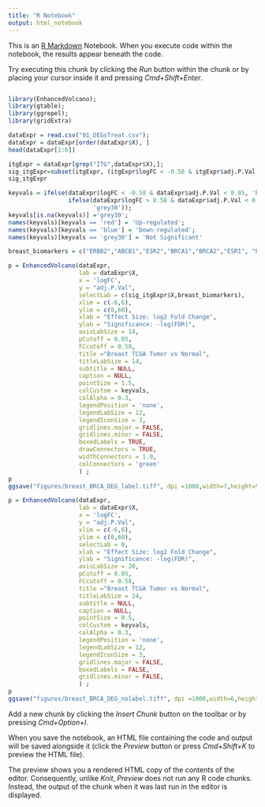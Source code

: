 ```yaml
---
title: "R Notebook"
output: html_notebook
---
```


This is an [R Markdown](http://rmarkdown.rstudio.com) Notebook. When you execute code within the notebook, the results appear beneath the code. 

Try executing this chunk by clicking the *Run* button within the chunk or by placing your cursor inside it and pressing *Cmd+Shift+Enter*. 

```r

```

```r
library(EnhancedVolcano);
library(gtable);
library(ggrepel);
library(gridExtra)
```

```r
dataExpr = read.csv("01_DEGsTreat.csv");
dataExpr = dataExpr[order(dataExpr$X), ]
head(dataExpr[1:6])

```
```r
itgExpr = dataExpr[grep("ITG",dataExpr$X),];
sig_itgExpr=subset(itgExpr, (itgExpr$logFC < -0.58 & itgExpr$adj.P.Val < 0.05) |  (itgExpr$logFC > 0.58 & itgExpr$adj.P.Val < 0.05) );
sig_itgExpr

```

```r
keyvals = ifelse(dataExpr$logFC < -0.58 & dataExpr$adj.P.Val < 0.05, 'blue',
                 ifelse(dataExpr$logFC > 0.58 & dataExpr$adj.P.Val < 0.05, 'red',
                        'grey30'));
keyvals[is.na(keyvals)] ='grey30';
names(keyvals)[keyvals == 'red'] = 'Up-regulated';
names(keyvals)[keyvals == 'blue'] = 'Down-regulated';
names(keyvals)[keyvals == 'grey30'] = 'Not Significant'
```

```r
breast_biomarkers = c("ERBB2","ABCB1","ESR2","BRCA1","BRCA2","ESR1", "PGR")
```

```r
p = EnhancedVolcano(dataExpr,
                    lab = dataExpr$X,
                    x = 'logFC',
                    y = "adj.P.Val",
                    selectLab = c(sig_itgExpr$X,breast_biomarkers),
                    xlim = c(-6,6),
                    ylim = c(0,60),
                    xlab = "Effect Size: log2 Fold Change",
                    ylab = "Significance: -log(FDR)",
                    axisLabSize = 14,
                    pCutoff = 0.05,
                    FCcutoff = 0.58,
                    title ="Breast TCGA Tumor vs Normal",
                    titleLabSize = 14,
                    subtitle = NULL,
                    caption = NULL,
                    pointSize = 1.5,
                    colCustom = keyvals,
                    colAlpha = 0.3,
                    legendPosition = 'none',
                    legendLabSize = 12,
                    legendIconSize = 3,
                    gridlines.major = FALSE,
                    gridlines.minor = FALSE,
                    boxedLabels = TRUE,
                    drawConnectors = TRUE,
                    widthConnectors = 1.0,
                    colConnectors = 'green'
                    ) ;
p
ggsave("figures/breast_BRCA_DEG_label.tiff", dpi =1000,width=7,height=5)
```

```r
p = EnhancedVolcano(dataExpr,
                    lab = dataExpr$X,
                    x = 'logFC',
                    y = "adj.P.Val",
                    xlim = c(-6,6),
                    ylim = c(0,60),
                    selectLab = 0,
                    xlab = "Effect Size: log2 Fold Change",
                    ylab = "Significance: -log(FDR)",
                    axisLabSize = 20,
                    pCutoff = 0.05,
                    FCcutoff = 0.58,
                    title ="Breast TCGA Tumor vs Normal",
                    titleLabSize = 24,
                    subtitle = NULL,
                    caption = NULL,
                    pointSize = 0.5,
                    colCustom = keyvals,
                    colAlpha = 0.3,
                    legendPosition = 'none',
                    legendLabSize = 12,
                    legendIconSize = 3,
                    gridlines.major = FALSE,
                    boxedLabels = FALSE,
                    gridlines.minor = FALSE,
                    ) ;
p
ggsave("figures/breast_BRCA_DEG_nolabel.tiff", dpi =1000,width=6,height=4.5)
```


Add a new chunk by clicking the *Insert Chunk* button on the toolbar or by pressing *Cmd+Option+I*.

When you save the notebook, an HTML file containing the code and output will be saved alongside it (click the *Preview* button or press *Cmd+Shift+K* to preview the HTML file). 

The preview shows you a rendered HTML copy of the contents of the editor. Consequently, unlike *Knit*, *Preview* does not run any R code chunks. Instead, the output of the chunk when it was last run in the editor is displayed.


